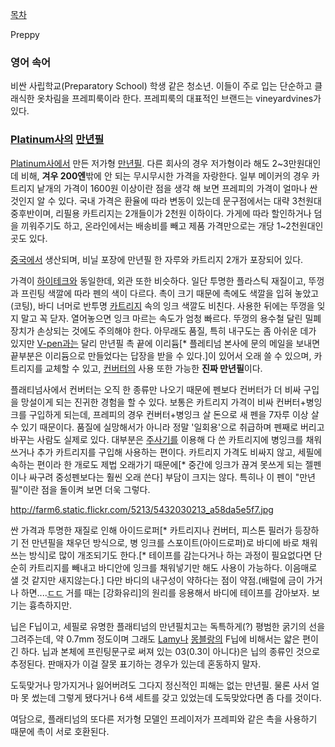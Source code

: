 [[목차]]

Preppy

=== 영어 속어 ===
비싼 사립학교(Preparatory School) 학생 같은 청소년. 이들이 주로 입는 단순하고 클래식한 옷차림을 프레피룩이라 한다.
프레피룩의 대표적인 브랜드는 vineyardvines가있다.
=== [[Platinum]]사의 [[만년필]] ===
{{{#!html
<img src="http://t0.gstatic.com/images?q=tbn:ANd9GcTOL6aAWmJfSOUzK6_mBuZsPOkdtvFCJn9fWWvqOMWBuglhsoY&t=1&usg=__dHAtg3vGD6u0p-Q64b8wWjd7XZo=">
}}}

{{{#!html
<img src="http://t3.gstatic.com/images?q=tbn:ANd9GcSkTISFSEQRhq1NFQ3kjeplsyFEifEk4WstdVGiS1ingKAKOhU&t=1&h=157&w=236&usg=__mLYSU_SupdNLw1n9d0m00VRymfI="
}}}

[[Platinum]]사에서 만든 저가형 [[만년필]]. 다른 회사의 경우 저가형이라 해도 2~3만원대인데 비해, '''겨우 200엔'''밖에 안 되는 무시무시한 가격을 자랑한다. 일부 메이커의 경우 카트리지 낱개의 가격이 1600원 이상이란 점을 생각 해 보면 프레피의 가격이 얼마나 싼 것인지 알 수 있다. 국내 가격은 환율에 따라 변동이 있는데 문구점에서는 대략 3천원대 중후반이며, 리필용 카트리지는 2개들이가 2천원 이하이다. 가게에 따라 할인하거나 덤을 끼워주기도 하고, 온라인에서는 배송비를 빼고 제품 가격만으로는 개당 1~2천원대인 곳도 있다.

[[중국]]에서 생산되며, 비닐 포장에 만년필 한 자루와 카트리지 2개가 포장되어 있다.

가격이 [[하이테크]]와 동일한데, 외관 또한 비슷하다. 일단 투명한 플라스틱 재질이고, 뚜껑과 프린팅 색깔에 따라 펜의 색이 다르다. 촉이 크기 때문에 촉에도 색깔을 입혀 놓았고(코팅), 바디 너머로 반투명 [[카트리지]] 속의 잉크 색깔도 비친다. 사용한 뒤에는 뚜껑을 잊지 말고 꼭 닫자. 열어놓으면 잉크 마르는 속도가 엄청 빠르다. 뚜껑의 용수철 달린 밀폐장치가 손상되는 것에도 주의해야 한다. 아무래도 품질, 특히 내구도는 좀 아쉬운 데가 있지만 [[V-pen]]과는 달리 만년필 촉 끝에 이리듐[* 플레티넘 본사에 문의 메일을 보내면 끝부분은 이리듐으로 만들었다는 답장을 받을 수 있다.]이 있어서 오래 쓸 수 있으며, 카트리지를 교체할 수 있고, [[컨버터]]의 사용 또한 가능한 '''진짜 만년필'''이다. 

플래티넘사에서 컨버터는 오직 한 종류만 나오기 때문에 펜보다 컨버터가 더 비싸 구입을 망설이게 되는 진귀한 경험을 할 수 있다. 보통은 카트리지 가격이 비싸 컨버터+병잉크를 구입하게 되는데, 프레피의 경우 컨버터+병잉크 살 돈으로 새 펜을 7자루 이상 살 수 있기 때문이다. 품질에 실망해서가 아니라 정말 '일회용'으로 취급하며 펜째로 버리고 바꾸는 사람도 실제로 있다. 대부분은 [[주사기]]를 이용해 다 쓴 카트리지에 병잉크를 채워 쓰거나 추가 카트리지를 구입해 사용하는 편이다. 카트리지 가격도 비싸지 않고, 세필에 속하는 편이라 한 개로도 제법 오래가기 때문에[* 중간에 잉크가 끊겨 못쓰게 되는 젤펜이나 싸구려 중성펜보다는 훨씬 오래 쓴다] 부담이 크지는 않다. 특히나 이 펜이 "만년필"이란 점을 돌이켜 보면 더욱 그렇다.

http://farm6.static.flickr.com/5213/5432030213_a58da5e5f7.jpg

싼 가격과 투명한 재질로 인해 아이드로퍼[* 카트리지나 컨버터, 피스톤 필러가 등장하기 전 만년필을 채우던 방식으로, 병 잉크를 스포이트(아이드로퍼)로 바디에 바로 채워 쓰는 방식]로 많이 개조되기도 한다.[* 테이프를 감는다거나 하는 과정이 필요없다면 단순히 카트리지를 빼내고 바디안에 잉크를 채워넣기만 해도 사용이 가능하다. 이음매로 샐 것 같지만 새지않는다.] 다만 바디의 내구성이 약하다는 점이 약점.(배럴에 금이 가거나 하면....[[ㄷㄷ]] 거를 때는 [강화유리]의 원리를 응용해서 바디에 테이프를 감아보자. 보기는 흉측하지만.

닙은 F닙이고, 세필로 유명한 플래티넘의 만년필치고는 독특하게(?) 평범한 굵기의 선을 그려주는데, 약 0.7mm 정도이며 그래도 [[Lamy]]나 [[몽블랑]]의 F닙에 비해서는 얇은 편이긴 하다. 닙과 본체에 프린팅문구로 써져 있는 03(0.3이 아니다)은 닙의 종류인 것으로 추정된다. 판매자가 이걸 잘못 표기하는 경우가 있는데 혼동하지 말자.

도둑맞거나 망가지거나 잃어버려도 그다지 정신적인 피해는 없는 만년필. 물론 사서 얼마 못 썼는데 그렇게 됐다거나 6색 세트를 갖고 있었는데 도둑맞았다면 좀 다를 것이다.

여담으로, 플래티넘의 또다른 저가형 모델인 프레이저가 프레피와 같은 촉을 사용하기 때문에 촉이 서로 호환된다.
